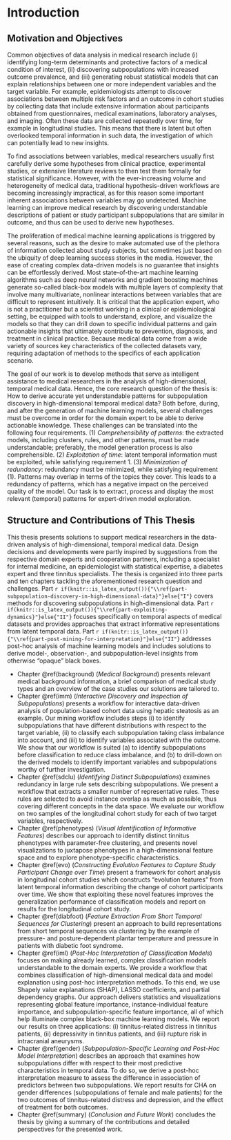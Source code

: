# Introduction {#intro}

## Motivation and Objectives

<!-- REPRESENTATIONS -->
<!-- - temporal representations: zum Beispiel CBMS2015 -->
<!-- - representation learning -> move auf derived/ -->
<!-- embedded feature space -->

<!-- methods and applications, workflows -->
<!-- show variety of medical applications -->
<!-- - subpopulation-specific analysiss -->

Common objectives of data analysis in medical research include (i) identifying long-term determinants and protective factors of a medical condition of interest, (ii) discovering subpopulations with increased outcome prevalence, and (iii) generating robust statistical models that can explain relationships between one or more independent variables and the target variable. 
For example, epidemiologists attempt to discover associations between multiple risk factors and an outcome in cohort studies by collecting data that include extensive information about participants obtained from questionnaires, medical examinations, laboratory analyses, and imaging. 
Often these data are collected repeatedly over time, for example in longitudinal studies. 
This means that there is latent but often overlooked temporal information in such data, the investigation of which can potentially lead to new insights.

To find associations between variables, medical researchers usually first carefully derive some hypotheses from clinical practice, experimental studies, or extensive literature reviews to then test them formally for statistical significance. 
However, with the ever-increasing volume and heterogeneity of medical data, traditional hypothesis-driven workflows are becoming increasingly impractical, as for this reason some important inherent associations between variables may go undetected. 
Machine learning can improve medical research by discovering understandable descriptions of patient or study participant subpopulations that are similar in outcome, and thus can be used to derive new hypotheses. 

The proliferation of medical machine learning applications is triggered by several reasons, such as the desire to make automated use of the plethora of information collected about study subjects, but sometimes just based on the ubiquity of deep learning success stories in the media. 
However, the ease of creating complex data-driven models is no guarantee that insights can be effortlessly derived. 
Most state-of-the-art machine learning algorithms such as deep neural networks and gradient boosting machines generate so-called black-box models with multiple layers of complexity that involve many multivariate, nonlinear interactions between variables that are difficult to represent intuitively. 
It is critical that the application expert, who is not a practitioner but a scientist working in a clinical or epidemiological setting, be equipped with tools to understand, explore, and visualize the models so that they can drill down to specific individual patterns and gain actionable insights that ultimately contribute to prevention, diagnosis, and treatment in clinical practice. 
Because medical data come from a wide variety of sources key characteristics of the collected datasets vary, requiring adaptation of methods to the specifics of each application scenario. 

The goal of our work is to develop methods that serve as intelligent assistance to medical researchers in the analysis of high-dimensional, temporal medical data. 
Hence, the core research question of the thesis is: How to derive accurate yet understandable patterns for subpopulation discovery in high-dimensional temporal medical data? 
Both before, during, and after the generation of machine learning models, several challenges must be overcome in order for the domain expert to be able to derive actionable knowledge. 
These challenges can be translated into the following four requirements. 
(1) _Comprehensibility of patterns_: the extracted models, including clusters, rules, and other patterns, must be made understandable; preferably, the model generation process is also comprehensible.
(2) _Exploitation of time_: latent temporal information must be exploited, while satisfying requirement 1.
<!-- Medical scholars search for long-term determinants of severe diseases. Finding patterns in the patient history and evolution can contribute to this aim. -->
(3) _Minimization of redundancy_: redundancy must be minimized, while satisfying requirement (1). 
Patterns may overlap in terms of the topics they cover. 
This leads to a redundancy of patterns, which has a negative impact on the perceived quality of the model. 
Our task is to extract, process and display the most relevant (temporal) patterns for expert-driven model exploration.

<!-- - temporal representations: zum Beispiel CBMS2015 -->
<!-- - representation learning -> move auf derived/ -->
<!-- embedded feature space -->

<!-- When tackling these requirements, the following aspects have to be dealt with: -->
<!-- (i) _Dimensionality_: to what extent can the same methods be used on low-dimensional and high-dimensional data?  -->
<!-- (ii) _Time granularity_: to what extent can the same methods be used on data with few discrete waves and with dense temporal recordings? -->
<!-- (iii) The _impact of the protocol_: to what extent can the same approaches be used both for data recorded in clinical studies to answer a small number of specific research questions and data from population-based studies with a wider scope of research questions.  -->

<!-- ## Research Questions -->

<!-- The motivation described in the previous section leads to the following research questions, including the core research question (RQ).  -->
<!-- The core research question of the thesis is: **How to derive accurate yet understandable patterns for subpopulation discovery in high-dimensional temporal medical data?**  -->
<!-- This question is central for the thesis. Since it includes multiple aspects, such as feature engineering, model learning, and post-mining steps, the question is subdivided into the following three research questions. -->


<!-- - **RQ 1**: How to leverage understandable models for high-dimensional temporal medical data? -->
<!-- - **RQ 2**: How to effectively capture and exploit implicit temporal information to improve model quality? -->
<!-- - **RQ 3**: How to extract, process and display the most relevant (temporal) patterns for expert-driven model exploration? -->

<!-- \begin{bfseries} -->
<!-- 	\begin{itemize} -->
<!-- 		\item[RQ 1] How to leverage understandable models for high-dimensional temporal medical data? -->
<!-- 		\item[RQ 2] How to effectively capture and exploit implicit temporal information to improve model quality? -->
<!-- 		\item[RQ 3] How to extract, process and display the most relevant (temporal) patterns for an efficient expert-driven model exploration? -->
<!-- 	\end{itemize} -->
<!-- \end{bfseries} -->






<!-- Table&nbsp;\@ref(tab:mapping) shows a mapping between scientific articles associated with this thesis and addressed research questions. -->

<!-- ## Epidemiological and Clinical Applications -->

<!-- **A categorization of temporal medical data.** The structure of medical data naturally depends on the study design.  -->
<!-- In this thesis proposal, medical data is categorized using the following six criteria. -->

<!-- - _Study type_: epidemiological vs. clinical -->
<!-- - _Number of variables_: number of variables, features, attributes or dimensions -->
<!-- - _Number of individuals_: number of individuals, subjects, instances, patients or study participants -->
<!-- - _Temporal horizon_: timespan from first to last assessment -->
<!-- - _Number of assessments over time_: number of repeated assessments over time -->
<!-- - _Temporal granularity_: frequency of repeated assessments -->


<!-- Table&nbsp;\@ref(tab:data) juxtaposes the five application datasets with respect to the six criteria depicted above. E = epidemiological; C = clinical. -->

<!-- &nbsp; | Study type | Number of variables | Number of individuals | Temporal horizon | Number of assessments | Temporal granularity -->
<!-- :-- | :- | :---- | :---- | :---- | :---- | :---- -->
<!-- SHIP | E | $\uparrow$ (>100)       | $\rightarrow$ (>800)  | $\uparrow$ (~15 yr)     | $\downarrow$ (3 obs.)   | $\downarrow$ (1 ass./5 yr)  -->
<!-- DFD | C | $\downarrow$ (<10)      | $\downarrow$ (<60)    | $\downarrow$ (~100 min) | $\uparrow$ (> 100 obs.) | $\uparrow$ ($\geq 3$ rec./min) -->
<!-- IAD | C | $\downarrow$ (<30)    | $\rightarrow$ (100)   | $\bullet$ (none)           | $\bullet$ (none)        | $\bullet$ (none) -->
<!-- Dan-MONICA | E | $\uparrow$ (>100) | $\rightarrow$ (>1000) | $\uparrow$ (~10 yr)     | $\downarrow$ (3 obs.)   | $\downarrow$ (1 ass./5 yr) -->
<!-- CHA | C | $\uparrow$ (>100)       | $\rightarrow$ (>1000) | $\downarrow$ (~10 days) | $\uparrow$ (> 2 obs.)   | NA -->

<!-- Table: (\#tab:data) Study dataset characteristics.  -->

## Structure and Contributions of This Thesis

<!-- • Chapter 2 presents relevant medical background information about cerebral aneurysms includ- -->
<!-- ing possible treatment options. -->
<!-- • Chapter 3 summarizes the ﬂow data generation according to simulated data. It gives an overview -->
<!-- of pertinent image and data processing steps as well as important hemodynamic attributes. -->
<!-- • Chapter 4 provides an overview of existing techniques to visualize blood ﬂow data, where the -->
<!-- approaches are classiﬁed according to a task taxonomy. -->

<!-- Based on the limitations of current visual exploration techniques for medical ﬂow data, we made -->
<!-- the following main contributions: -->
<!-- • Consistent Data Management and Guided Exploration: Until now, measured and simulated -->
<!-- ﬂow data are primarily used for research purpose. A signiﬁcant reason is the lack of a consistent -->
<!-- data management between domain experts with a different professional background as well -->

<!-- as standardized and easy-to-use exploration software with guided workﬂows and automatic -->
<!-- techniques to classify interesting features. -->
<!-- The research prototype Aneulysis [431] was developed in collaboration with our domain experts. -->
<!-- The general workﬂow, as well as the structure to manage the data, is presented in Chapter 5. -->
<!-- Besides a general concept to administrate aneurysm data, Aneulysis provides ﬁve modules for -->
<!-- visualizing the data. The ﬁrst module focuses on an automatic extraction and visualization -->
<!-- of morphological aneurysm descriptors, which is also introduced in Chapter 5. This includes -->
<!-- the automatic detection of the ostium surface separating the aneurysm from the healthy parent -->
<!-- vessel from which other essential descriptors are derived. Providing automatic measurement -->
<!-- methods leads to reproducible and less error-prone results compared to manually performed -->
<!-- measurements, where measurement deviations can signiﬁcantly inﬂuence treatment decisions. -->

This thesis presents solutions to support medical researchers in the data-driven analysis of high-dimensional, temporal medical data. 
Design decisions and developments were partly inspired by suggestions from the respective domain experts and cooperation partners, including a specialist for internal medicine, an epidemiologist with statistical expertise, a diabetes expert and three tinnitus specialists. 
The thesis is organized into three parts and ten chapters tackling the aforementioned research question and challenges. 
Part&nbsp;`r if(knitr::is_latex_output()){"\\ref{part-subpopulation-discovery-in-high-dimensional-data}"}else{"I"}` covers methods for discovering subpopulations in high-dimensional data. 
Part&nbsp;`r if(knitr::is_latex_output()){"\\ref{part-exploiting-dynamics}"}else{"II"}` focuses specifically on temporal aspects of medical datasets and provides approaches that extract informative representations from latent temporal data. 
Part&nbsp;`r if(knitr::is_latex_output()){"\\ref{part-post-mining-for-interpretation}"}else{"II"}` addresses post-hoc analysis of machine learning models and includes solutions to derive model-, observation-, and subpopulation-level insights from otherwise "opaque" black boxes. 

* Chapter&nbsp;\@ref(background) (_Medical Background_) presents relevant medical background information, a brief comparison of medical study types and an overview of the case studies our solutions are tailored to.
* Chapter&nbsp;\@ref(imm) (_Interactive Discovery and Inspection of Subpopulations_) presents a workflow for interactive data-driven analysis of population-based cohort data using hepatic steatosis as an example. Our mining workflow includes steps (i) to identify subpopulations that have different distributions with respect to the target variable, (ii) to classify each subpopulation taking class imbalance into account, and (iii) to identify variables associated with the outcome. We show that our workflow is suited (a) to identify subpopulations before classification to reduce class imbalance, and (b) to drill-down on the derived models to identify important variables and subpopulations worthy of further investigation.
* Chapter&nbsp;\@ref(sdclu) (_Identifying Distinct Subpopulations_) examines redundancy in large rule sets describing subpopulations. We present a workflow that extracts a smaller number of representative rules. These rules are selected to avoid instance overlap as much as possible, thus covering different concepts in the data space. We evaluate our workflow on two samples of the longitudinal cohort study for each of two target variables, respectively.
* Chapter&nbsp;\@ref(phenotypes) (_Visual Identification of Informative Features_) describes our approach to identify distinct tinnitus phenotypes with parameter-free clustering, and presents novel visualizations to juxtapose phenotypes in a high-dimensional feature space and to explore phenotype-specific characteristics.
* Chapter&nbsp;\@ref(evo) (_Constructing Evolution Features to Capture Study Participant Change over Time_) present a framework for cohort analysis in longitudinal cohort studies which constructs "evolution features" from latent temporal information describing the change of cohort participants over time. We show that exploiting these novel features improves the generalization performance of classification models and report on results for the longitudinal cohort study.
* Chapter&nbsp;\@ref(diabfoot) (_Feature Extraction From Short Temporal Sequences for Clustering_) present an approach to build representations from short temporal sequences via clustering by the example of pressure- and posture-dependent plantar temperature and pressure in patients with diabetic foot syndrome. 
* Chapter&nbsp;\@ref(iml) (_Post-Hoc Interpretation of Classification Models_) focuses on making already learned, complex classification models understandable to the domain experts. We provide a workflow that combines classification of high-dimensional medical data and model explanation using post-hoc interpretation methods.
To this end, we use Shapely value explanations (SHAP), LASSO coefficients, and partial dependency graphs. 
Our approach delivers statistics and visualizations representing global feature importance, instance-individual feature importance, and subpopulation-specific feature importance, all of which help illuminate complex black-box machine learning models.
We report our results on three applications: (i) tinnitus-related distress in tinnitus patients, (ii) depressivity in tinnitus patients, and (iii) rupture risk in intracranial aneurysms.
* Chapter&nbsp;\@ref(gender) (_Subpopulation-Specific Learning and Post-Hoc Model Interpretation_) describes an approach that examines how subpopulations differ with respect to their most predictive characteristics in temporal data. To do so, we derive a post-hoc interpretation measure to assess the difference in association of predictors between two subpopulations. We report results for CHA on gender differences (subpopulations of female and male patients) for the two outcomes of tinnitus-related distress and depression, and the effect of treatment for both outcomes.
* Chapter&nbsp;\@ref(summary) (_Conclusion and Future Work_) concludes the thesis by giving a summary of the contributions and detailed perspectives for the presented work.

<!-- - a workflow and interactive application for data preparation, mining, and inspection of patterns for epidemiological data [@Niemann:ESWA2014; @Niemann:IMM2014], -->
<!-- - a feature engineering framework for modeling and exploitation of the cohort participant evolution over time to improve classification quality  [@Niemann:CBMS2015; @Niemann:SciRep2020], -->
<!-- - a mechanism for feature extraction from raw multi-variate time-series to identify relevant subgroups in patients and healthy controls and [@Niemann:CBMS2016; @Niemann:PONE2016], -->
<!-- - a clustering-based algorithm that hierarchically reorganizes classification rule sets and summarizes all important concepts wihle maintaining diversity between the rule clusters to reduce pattern redundancy [@Niemann:CBMS2017], -->
<!-- - a pipeline for feature extraction, classification with post-mining functionalities such as feature ranking and inspection [@Niemann:CBMS2018], and -->
<!-- - results that confirm findings from medical literature or results that can be validated in independent studies. -->


<!-- Article | **RQ1** | **RQ2** | **RQ3** | Datasets -->
<!-- :-- | :--: | :--: | :--: | :-- -->
<!-- [@Niemann:ESWA2014] | $\checkmark$ |  |  $\checkmark$ | SHIP -->
<!-- [@Niemann:IMM2014] | $\checkmark$ |  | $\checkmark$  | SHIP -->
<!-- [@NiemannEtAl:FCDS2014] | $\checkmark$ |  |   | SHIP -->
<!-- [@Niemann:CBMS2015] | $\checkmark$ | $\checkmark$ |   | SHIP -->
<!-- [@Niemann:CBMS2016] | $\checkmark$ | $\checkmark$ |   | DFD -->
<!-- [@Niemann:PONE2016] | $\checkmark$ | $\checkmark$ |   | DFD -->
<!-- [@Niemann:CBMS2017] | $\checkmark$ |  |   | SHIP -->
<!-- [@Niemann:CBMS2018] | $\checkmark$ |  |   | IAD -->
<!-- [@Niemann:EBioMedicine2020] | $\checkmark$ |  | $\checkmark$ | DFD -->
<!-- [@Niemann:SREP2020] | $\checkmark$ |  | $\checkmark$ | CHA -->
<!-- [@Niemann:PONE2020] | $\checkmark$ |  | $\checkmark$ | CHA -->
<!-- [@Niemann:Frontiers2020] | $\checkmark$ |  | $\checkmark$ | CHA -->
<!-- [@Niemann:SREP_Pheno2020] | $\checkmark$ |  | $\checkmark$ | CHA -->
<!-- [@Niemann:SciRep2020] | $\checkmark$ | $\checkmark$ |   | SHIP, MONICA -->

<!-- Table: (\#tab:mapping) Mapping of published and planned articles to research questions.  -->

